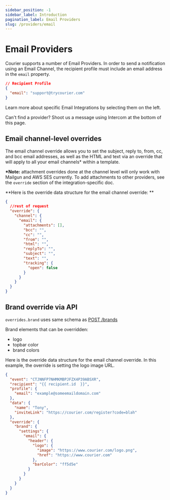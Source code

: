 ```yaml
---
sidebar_position: -1
sidebar_label: Introduction
pagination_label: Email Providers
slug: /providers/email
---
```


# Email Providers

Courier supports a number of Email Providers. In order to send a notification using an Email Channel, the recipient profile must include an email address in the `email` property.

```json
// Recipient Profile
{
  "email": "support@trycourier.com"
}
```

Learn more about specific Email Integrations by selecting them on the left.

Can't find a provider? Shoot us a message using Intercom at the bottom of this page.

## Email channel-level overrides

The email channel override allows you to set the subject, reply to, from, cc, and bcc email addresses, as well as the HTML and text via an override that will apply to all your email channels\* within a template.

**\*Note:** attachment overrides done at the channel level will only work with Mailgun and AWS SES currently. To add attachments to other providers, see the `override` section of the integration-specific doc.

**Here is the override data structure for the email channel override:
**

```json
{
  //rest of request
  "override": {
    "channel": {
      "email": {
        "attachments": [],
        "bcc": "",
        "cc": "",
        "from": "",
        "html": "",
        "replyTo": "",
        "subject": "",
        "text": "",
        "tracking": {
          "open": false
        }
      }
    }
  }
}
```

## Brand override via API

`overrides.brand` uses same schema as [POST /brands](/reference/brands/create)

Brand elements that can be overridden:

- logo
- topbar color
- brand colors

Here is the override data structure for the email channel override. In this example, the override is setting the logo image URL.

```json
{
  "event": "CTJNNFP7NHMKMBPJFZX4P39ABSXR",
  "recipient": "{{ recipient.id  }}",
  "profile": {
    "email": "example@someemaildomain.com"
  },
  "data": {
    "name": "Tony",
    "inviteLink": "https://courier.com/register?code=blah"
  },
  "override": {
    "brand": {
      "settings": {
        "email": {
          "header": {
            "logo": {
              "image": "https://www.courier.com/logo.png",
              "href": "https://www.courier.com"
            },
            "barColor": "ff5d5e"
          }
        }
      }
    }
  }
}
```
